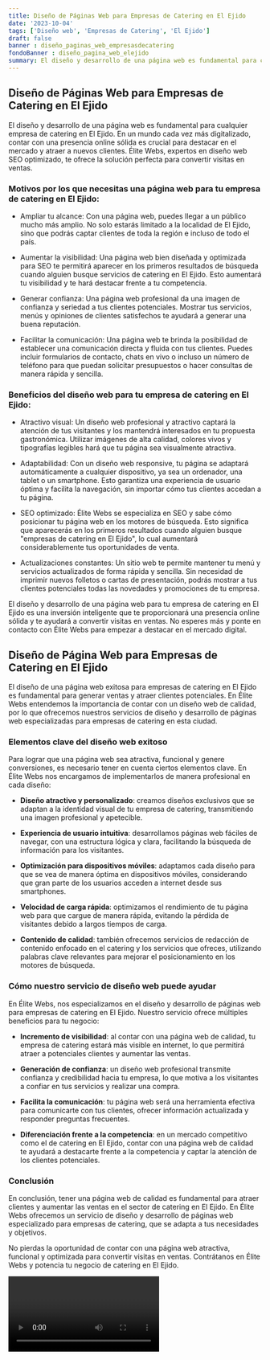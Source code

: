 ```yaml
---
title: Diseño de Páginas Web para Empresas de Catering en El Ejido
date: '2023-10-04'
tags: ['Diseño web', 'Empresas de Catering', 'El Ejido']
draft: false
banner : diseño_paginas_web_empresasdecatering
fondoBanner : diseño_pagina_web_elejido
summary: El diseño y desarrollo de una página web es fundamental para cualquier empresa de catering en El Ejido. En un mundo cada vez más digitalizado, contar con una presencia online sólida es crucial para destacar en el mercado y atraer a nuevos clientes. Élite Webs, expertos en diseño web SEO optimizado, te ofrece la solución perfecta para convertir visitas en ventas.
---
```


## Diseño de Páginas Web para Empresas de Catering en El Ejido

El diseño y desarrollo de una página web es fundamental para cualquier empresa de catering en El Ejido. En un mundo cada vez más digitalizado, contar con una presencia online sólida es crucial para destacar en el mercado y atraer a nuevos clientes. Élite Webs, expertos en diseño web SEO optimizado, te ofrece la solución perfecta para convertir visitas en ventas.

### Motivos por los que necesitas una página web para tu empresa de catering en El Ejido:

- Ampliar tu alcance: Con una página web, puedes llegar a un público mucho más amplio. No solo estarás limitado a la localidad de El Ejido, sino que podrás captar clientes de toda la región e incluso de todo el país.

- Aumentar la visibilidad: Una página web bien diseñada y optimizada para SEO te permitirá aparecer en los primeros resultados de búsqueda cuando alguien busque servicios de catering en El Ejido. Esto aumentará tu visibilidad y te hará destacar frente a tu competencia.

- Generar confianza: Una página web profesional da una imagen de confianza y seriedad a tus clientes potenciales. Mostrar tus servicios, menús y opiniones de clientes satisfechos te ayudará a generar una buena reputación.

- Facilitar la comunicación: Una página web te brinda la posibilidad de establecer una comunicación directa y fluida con tus clientes. Puedes incluir formularios de contacto, chats en vivo o incluso un número de teléfono para que puedan solicitar presupuestos o hacer consultas de manera rápida y sencilla.

### Beneficios del diseño web para tu empresa de catering en El Ejido:

- Atractivo visual: Un diseño web profesional y atractivo captará la atención de tus visitantes y los mantendrá interesados en tu propuesta gastronómica. Utilizar imágenes de alta calidad, colores vivos y tipografías legibles hará que tu página sea visualmente atractiva.

- Adaptabilidad: Con un diseño web responsive, tu página se adaptará automáticamente a cualquier dispositivo, ya sea un ordenador, una tablet o un smartphone. Esto garantiza una experiencia de usuario óptima y facilita la navegación, sin importar cómo tus clientes accedan a tu página.

- SEO optimizado: Élite Webs se especializa en SEO y sabe cómo posicionar tu página web en los motores de búsqueda. Esto significa que aparecerás en los primeros resultados cuando alguien busque "empresas de catering en El Ejido", lo cual aumentará considerablemente tus oportunidades de venta.

- Actualizaciones constantes: Un sitio web te permite mantener tu menú y servicios actualizados de forma rápida y sencilla. Sin necesidad de imprimir nuevos folletos o cartas de presentación, podrás mostrar a tus clientes potenciales todas las novedades y promociones de tu empresa.

El diseño y desarrollo de una página web para tu empresa de catering en El Ejido es una inversión inteligente que te proporcionará una presencia online sólida y te ayudará a convertir visitas en ventas. No esperes más y ponte en contacto con Élite Webs para empezar a destacar en el mercado digital.

<GifSeo />

<Cta />

## Diseño de Página Web para Empresas de Catering en El Ejido

El diseño de una página web exitosa para empresas de catering en El Ejido es fundamental para generar ventas y atraer clientes potenciales. En Élite Webs entendemos la importancia de contar con un diseño web de calidad, por lo que ofrecemos nuestros servicios de diseño y desarrollo de páginas web especializadas para empresas de catering en esta ciudad.

### Elementos clave del diseño web exitoso

Para lograr que una página web sea atractiva, funcional y genere conversiones, es necesario tener en cuenta ciertos elementos clave. En Élite Webs nos encargamos de implementarlos de manera profesional en cada diseño:

- **Diseño atractivo y personalizado**: creamos diseños exclusivos que se adaptan a la identidad visual de tu empresa de catering, transmitiendo una imagen profesional y apetecible.

- **Experiencia de usuario intuitiva**: desarrollamos páginas web fáciles de navegar, con una estructura lógica y clara, facilitando la búsqueda de información para los visitantes.

- **Optimización para dispositivos móviles**: adaptamos cada diseño para que se vea de manera óptima en dispositivos móviles, considerando que gran parte de los usuarios acceden a internet desde sus smartphones.

- **Velocidad de carga rápida**: optimizamos el rendimiento de tu página web para que cargue de manera rápida, evitando la pérdida de visitantes debido a largos tiempos de carga.

- **Contenido de calidad**: también ofrecemos servicios de redacción de contenido enfocado en el catering y los servicios que ofreces, utilizando palabras clave relevantes para mejorar el posicionamiento en los motores de búsqueda.

### Cómo nuestro servicio de diseño web puede ayudar

En Élite Webs, nos especializamos en el diseño y desarrollo de páginas web para empresas de catering en El Ejido. Nuestro servicio ofrece múltiples beneficios para tu negocio:

- **Incremento de visibilidad**: al contar con una página web de calidad, tu empresa de catering estará más visible en internet, lo que permitirá atraer a potenciales clientes y aumentar las ventas.

- **Generación de confianza**: un diseño web profesional transmite confianza y credibilidad hacia tu empresa, lo que motiva a los visitantes a confiar en tus servicios y realizar una compra.

- **Facilita la comunicación**: tu página web será una herramienta efectiva para comunicarte con tus clientes, ofrecer información actualizada y responder preguntas frecuentes.

- **Diferenciación frente a la competencia**: en un mercado competitivo como el de catering en El Ejido, contar con una página web de calidad te ayudará a destacarte frente a la competencia y captar la atención de los clientes potenciales.

### Conclusión

En conclusión, tener una página web de calidad es fundamental para atraer clientes y aumentar las ventas en el sector de catering en El Ejido. En Élite Webs ofrecemos un servicio de diseño y desarrollo de páginas web especializado para empresas de catering, que se adapta a tus necesidades y objetivos.

No pierdas la oportunidad de contar con una página web atractiva, funcional y optimizada para convertir visitas en ventas. Contrátanos en Élite Webs y potencia tu negocio de catering en El Ejido.

<Video />

<CtaBot job='Empresas de Catering' city='El Ejido'/>

<Gmaps query='El Ejido+españa+maps' />